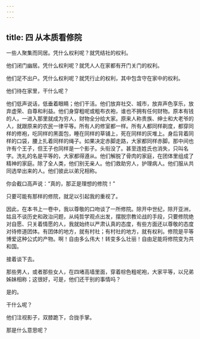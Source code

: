 ```yaml
---
---
---
```

title: 四 从本质看修院
---





一些人聚集而同居。凭什么权利呢？就凭结社的权利。

他们闭门幽居。凭什么权利呢？就凭人人在家都有开门关门的权利。

他们足不出户。凭什么权利呢？就凭行止的权利，其中包含守在家中的权利。

他们待在家里，干什么呢？

他们低声说话，低垂着眼睛；他们干活。他们放弃社交、城市，放弃声色享乐，放弃虚荣、自尊和利益。他们身穿粗呢或粗布衣袍，谁也不拥有任何财物。原本有钱的人，一进入那里就成为穷人，财物全分给大家。原来人称贵族、绅士和大老爷的人，就跟原来的农民一律平等。所有人的修室都一样。所有人都同样剃度，都穿同样的修袍，吃同样的黑面包，睡在同样的草铺上，死在同样的灰堆上。身后背着同样的口袋，腰上扎着同样的绳子。如果决定赤脚走路，大家都同样赤脚。那中间也许有个王子，但王子也同样是一个影子。头衔没了。甚至连姓氏也消失，只叫名字。洗礼的名是平等的，大家都得遵从。他们解脱了骨肉的家庭，在团体里组成了精神的家庭。除了全人类，他们别无亲人。他们救助穷人，护理病人。他们服从共同选举出来的人。他们彼此以弟兄相称。

你会截口高声说：“真的，那正是理想的修院！”

只要可能有那样的修院，就足以引起我的重视了。

因此，在本书上一卷中，我以尊敬的口吻谈了一所修院。除开中世纪，除开亚洲，姑且不谈历史和政治问题，从纯哲学观点出发，摆脱宗教论战的手段，只要修院绝对自愿、只关着情愿的人，我就始终以严肃认真的态度，有些方面还以尊敬的态度对待修道团体。有团体的地方，就有村社；有村社的地方，就有权利。修院是平等博爱这种公式的产物。啊！自由多么伟大！转变多么壮丽！自由足能将修院变为共和国。

接着谈下去。

那些男人，或者那些女人，在四堵高墙里面，穿着棕色粗呢袍，大家平等，以兄弟姊妹相称；这很好，可是，他们还干别的事情吗？

是的。

干什么呢？

他们注视影子，双膝跪下，合拢手掌。

那是什么意思呢？